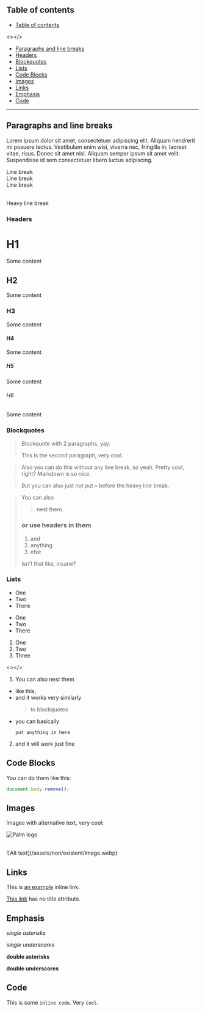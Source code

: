 

<Meta name="robots" content="noindex, nofollow" />

## Table of contents

- [Table of contents](#table-of-contents)

<></>

- [Paragraphs and line breaks](#paragraphs-and-line-breaks)
- [Headers](#headers)
- [Blockquotes](#blockquotes)
- [Lists](#lists)
- [Code Blocks](#code-blocks)
- [Images](#images)
- [Links](#links)
- [Emphasis](#emphasis)
- [Code](#code)

---

## Paragraphs and line breaks

Lorem ipsum dolor sit amet, consectetuer adipiscing elit. Aliquam hendrerit mi posuere lectus.
Vestibulum enim wisi, viverra nec, fringilla in, laoreet vitae, risus. Donec sit amet nisl.
Aliquam semper ipsum sit amet velit. Suspendisse id sem consectetuer libero luctus adipiscing.

Line break  
Line break \
Line break

<br />
Heavy line break

### Headers

# H1

Some content

## H2

Some content

### H3

Some content

#### H4

Some content

##### H5

Some content

###### H6

Some content

### Blockquotes

> Blockquote with 2 paragraphs, yay.
>
> This is the second paragraph, very cool.

> Also you can do this without any line break, so yeah.
> Pretty cool, right? Markdown is so nice.

> But you can also just not put `>` before the heavy line break.

> You can also
>
> > nest them.
>
> ### or use headers in them
>
> 1. and
> 2. anything
> 3. else
>
> Isn't that like, insane?

### Lists

- One
- Two
- There

* One
* Two
* There

1. One
2. Two
3. Three

<></>

1. You can also nest them

- like this,
- and it works very similarly
  > to blockquotes
- you can basically
  ```
  put anything in here
  ```

2. and it will work just fine

## Code Blocks

You can do them like this:

```js
document.body.remove();
```

## Images

Images with alternative text, very cool:

![Palm logo](/assets/og/image.webp)

<br />
![Alt text](/assets/non/existent/image.webp)

## Links

This is [an example](http://palmdevs.me/) inline link.

[This link](http://palmdevs.me/) has no title attribute.

## Emphasis

_single asterisks_

_single underscores_

**double asterisks**

**double underscores**

## Code

This is some `inline code`. Very `cool`.
